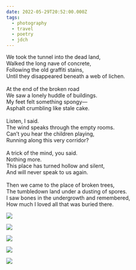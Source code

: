 ```yaml
---
date: 2022-05-29T20:52:00.000Z
tags:
  - photography
  - travel
  - poetry
  - jdch
---
```

We took the tunnel into the dead land,<br/>
Walked the long nave of concrete,<br/>
Following the old graffiti stains,<br/>
Until they disappeared beneath a web of lichen.<br/><br/>
At the end of the broken road<br/>
We saw a lonely huddle of buildings.<br/>
My feet felt something spongy—<br/>
Asphalt crumbling like stale cake.<br/><br/>
Listen, I said.<br/>
The wind speaks through the empty rooms.<br/>
Can’t you hear the children playing,<br/>
Running along this very corridor?<br/><br/>
A trick of the mind, you said.<br/>
Nothing more.<br/>
This place has turned hollow and silent,<br/>
And will never speak to us again.<br/><br/>
Then we came to the place of broken trees,<br/>
The tumbledown land under a dusting of spores.<br/>
I saw bones in the undergrowth and remembered,<br/>
How much I loved all that was buried there.

![](../../assets/photos/20220529-IMG_1934.jpg)

![](../../assets/photos/20220530-IMG_2061.jpg)

![](../../assets/photos/20220530-IMG_1974.jpg)

![](../../assets/photos/20220530-IMG_2002.jpg)

![](../../assets/photos/20220530-IMG_2029.jpg)
